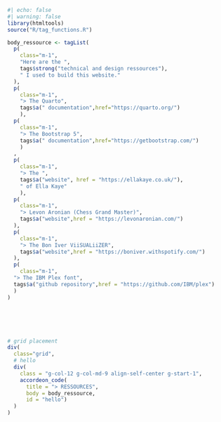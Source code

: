 
```r
#| echo: false
#| warning: false
library(htmltools)
source("R/tag_functions.R")

body_ressource <- tagList(
  p(
    class="m-1",
    "Here are the ",
    tags$strong("technical and design ressources"),
    " I used to build this website."
  ),
  p(
    class="m-1",
    "> The Quarto", 
    tags$a(" documentation",href="https://quarto.org/")
    ),
  p(
    class="m-1",
    "> The Bootstrap 5", 
    tags$a(" documentation",href="https://getbootstrap.com/")
    )
  ,
  p(
    class="m-1",
    "> The ",
    tags$a("website", href = "https://ellakaye.co.uk/"),
    " of Ella Kaye"
    ),
  p(
    class="m-1",
    "> Levon Aronian (Chess Grand Master)",
    tags$a("website",href = "https://levonaronian.com/")
  ),
  p(
    class="m-1",
    "> The Bon Iver ViiSUALiiZER",
    tags$a("website",href = "https://boniver.withspotify.com/")
  ), 
  p(
    class="m-1",
  "> The IBM Plex font",
  tags$a("github repository",href = "https://github.com/IBM/plex")
  )
)






# grid placement
div(
  class="grid",
  # hello
  div(
    class = "g-col-12 g-col-md-9 align-self-center g-start-1",
    accordeon_code(
      title = "> RESSOURCES",
      body = body_ressource,
      id = "hello")
  )
)
```